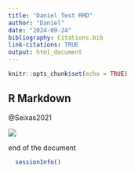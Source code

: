 ```yaml
---
title: "Daniel Test RMD"
author: "Daniel"
date: "2024-09-24"
bibliography: Citations.bib
link-citations: TRUE
output: html_document
---
```


```r
knitr::opts_chunk$set(echo = TRUE)
```

## R Markdown

@Seixas2021

![](Images/JPEG.jpg)



end of the document 

<div id="refs"></div>
```r
  sessionInfo()

```
